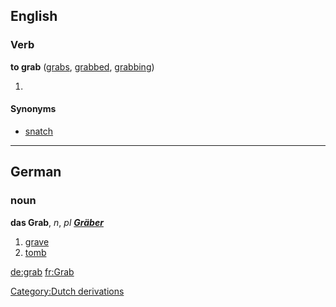 ==English==

===Verb===
'''to grab''' ([[grabs]], [[grabbed]], [[grabbing]])
# {{stub}}

====Synonyms====
*[[snatch]]

----

==German==
===noun===
'''das Grab''', ''n'', ''pl '''[[Gräber]]'''''

# [[grave]]
# [[tomb]]

[[Category:Dutch derivations]]

[[de:grab]]
[[fr:Grab]]